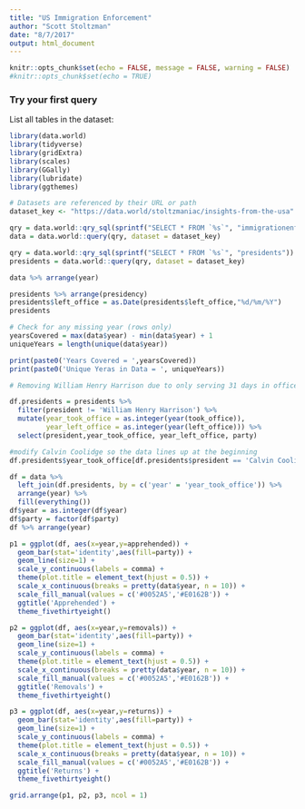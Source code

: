 ```yaml
---
title: "US Immigration Enforcement"
author: "Scott Stoltzman"
date: "8/7/2017"
output: html_document
---
```


```r
knitr::opts_chunk$set(echo = FALSE, message = FALSE, warning = FALSE)
#knitr::opts_chunk$set(echo = TRUE)
```

### Try your first query

List all tables in the dataset:
```r
library(data.world)
library(tidyverse)
library(gridExtra)
library(scales)
library(GGally)
library(lubridate)
library(ggthemes)

# Datasets are referenced by their URL or path
dataset_key <- "https://data.world/stoltzmaniac/insights-from-the-usa"

qry = data.world::qry_sql(sprintf("SELECT * FROM `%s`", "immigrationenforcement"))
data = data.world::query(qry, dataset = dataset_key)

qry = data.world::qry_sql(sprintf("SELECT * FROM `%s`", "presidents"))
presidents = data.world::query(qry, dataset = dataset_key)
```

```r
data %>% arrange(year)
```

```r
presidents %>% arrange(presidency)
presidents$left_office = as.Date(presidents$left_office,"%d/%m/%Y")
presidents
```


```r
# Check for any missing year (rows only)
yearsCovered = max(data$year) - min(data$year) + 1
uniqueYears = length(unique(data$year))

print(paste0('Years Covered = ',yearsCovered))
print(paste0('Unique Yeras in Data = ', uniqueYears))

```

```r
# Removing William Henry Harrison due to only serving 31 days in office... not his fault!

df.presidents = presidents %>%
  filter(president != 'William Henry Harrison') %>%
  mutate(year_took_office = as.integer(year(took_office)),
         year_left_office = as.integer(year(left_office))) %>%
  select(president,year_took_office, year_left_office, party)

#modify Calvin Coolidge so the data lines up at the beginning
df.presidents$year_took_office[df.presidents$president == 'Calvin Coolidge'] = 1925

df = data %>%
  left_join(df.presidents, by = c('year' = 'year_took_office')) %>% 
  arrange(year) %>% 
  fill(everything())
df$year = as.integer(df$year)
df$party = factor(df$party)
df %>% arrange(year)

```


```r
p1 = ggplot(df, aes(x=year,y=apprehended)) +
  geom_bar(stat='identity',aes(fill=party)) + 
  geom_line(size=1) + 
  scale_y_continuous(labels = comma) + 
  theme(plot.title = element_text(hjust = 0.5)) + 
  scale_x_continuous(breaks = pretty(data$year, n = 10)) + 
  scale_fill_manual(values = c('#0052A5','#E0162B')) + 
  ggtitle('Apprehended') + 
  theme_fivethirtyeight()

p2 = ggplot(df, aes(x=year,y=removals)) + 
  geom_bar(stat='identity',aes(fill=party)) + 
  geom_line(size=1) + 
  scale_y_continuous(labels = comma) + 
  theme(plot.title = element_text(hjust = 0.5)) + 
  scale_x_continuous(breaks = pretty(data$year, n = 10)) + 
  scale_fill_manual(values = c('#0052A5','#E0162B')) + 
  ggtitle('Removals') + 
  theme_fivethirtyeight()

p3 = ggplot(df, aes(x=year,y=returns)) + 
  geom_bar(stat='identity',aes(fill=party)) + 
  geom_line(size=1) + 
  scale_y_continuous(labels = comma) + 
  theme(plot.title = element_text(hjust = 0.5)) + 
  scale_x_continuous(breaks = pretty(data$year, n = 10)) + 
  scale_fill_manual(values = c('#0052A5','#E0162B')) + 
  ggtitle('Returns') + 
  theme_fivethirtyeight()

grid.arrange(p1, p2, p3, ncol = 1)

```




